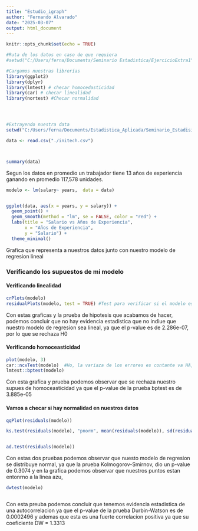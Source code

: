 ```yaml
---
title: "Estudio_igraph"
author: "Fernando Alvarado"
date: "2025-03-07"
output: html_document
---
```


```r
knitr::opts_chunk$set(echo = TRUE)

#Ruta de los datos en caso de que requiera
#setwd("C:/Users/ferna/Documents/Seminario Estadistica/EjercicioExtra1")

#Cargamos nuestras librerías 
library(ggplot2)
library(dplyr)
library(lmtest) # checar homocedasticidad  
library(car) # checar linealidad
library(nortest) #Checar normalidad




#Extrayendo nuestra data
setwd("C:/Users/ferna/Documents/Estadistica_Aplicada/Seminario_Estadisitica/Tarea_4/Data")

data <- read.csv("./initech.csv")




```



```r
summary(data)
```

Segun los datos en promedio un trabajador tiene 13 años de experiencia ganando en promedio 117,578 unidades.


```r
modelo <- lm(salary~ years,  data = data)


ggplot(data, aes(x = years, y = salary)) +
  geom_point() +
  geom_smooth(method = "lm", se = FALSE, color = "red") +
  labs(title = "Salario vs Años de Experiencia",
       x = "Años de Experiencia",
       y = "Salario") +
  theme_minimal()

```

  Grafica que representa a nuestros datos junto con nuestro modelo de regresion lineal
  

### Verificando los supuestos de mi modelo


#### Verificando linealidad

```r
crPlots(modelo)
residualPlots(modelo, test = TRUE) #Test para verificar si el modelo es lineal o no H0 = La relacion entre el predictor y la respuesta e lina vs HA: La relacion no es lineal

```
Con estas graficas y la prueba de hipotesis que acabamos de hacer, podemos concluir que no hay evidencia estadistica que no indiue que nuestro modelo de regresion sea lineal, ya que el p-value es de 2.286e-07, por lo que se rechaza H0

#### Verificando homoceasticidad 

```r
plot(modelo, 3)
car::ncvTest(modelo)  #Ho, la variaza de los errores es contante va HA, la varianza no es contante
lmtest::bptest(modelo) 
```
Con esta grafica y prueba podemos observar que se rechaza nuestro supues de homoceasticidad ya que el p-value de la prueba bptest es de 3.885e-05


#### Vamos a checar si hay normalidad en nuestros datos

```r
qqPlot(residuals(modelo))

ks.test(residuals(modelo), "pnorm", mean(residuals(modelo)), sd(residuals(modelo)))


ad.test(residuals(modelo))

```

Con estas dos pruebas podemos observar que nuesto modelo de regresion se distribuye normal, ya que la prueba Kolmogorov-Smirnov, dio un p-value de 0.3074 y en la grafica podemos observar que nuestros puntos estan entonrno a la linea azu,


```r
dwtest(modelo)



```

Con esta preuba podemos concluir que tenemos evidencia estadistica de una autocorrelacion ya que el p-value de la prueba Durbin-Watson es de  0.0002496 y ademas que esta es una fuerte correlacion positiva ya que su coeficiente DW = 1.3313



